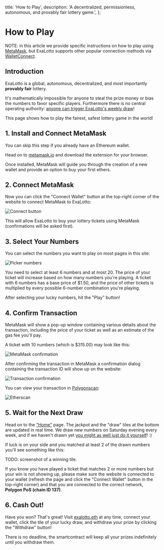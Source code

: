   title: 'How to Play',
  description: 'A decentralized, permissionless, autonomous, and provably fair lottery game.',
};

# How to Play

NOTE: in this article we provide specific instructions on how to play using
[MetaMask](https://metamask.io/), but ExaLotto supports other popular connection methods via
[WalletConnect](https://walletconnect.com/).

## Introduction

ExaLotto is a global, autonomous, decentralized, and most importantly **provably fair** lottery.

It's mathematically impossible for anyone to steal the prize money or bias the numbers to favor
specific players. Furthermore there is no central operating authority:
[anyone can trigger ExaLotto's weekly draw](/draw)!

This page shows how to play the fairest, safest lottery game in the world!

## 1. Install and Connect MetaMask

You can skip this step if you already have an Ethereum wallet.

Head on to [metamask.io](https://metamask.io/) and download the extension for your browser.

Once installed, MetaMask will guide you through the creation of a new wallet and provide an option
to buy your first ethers.

## 2. Connect MetaMask

Now you can click the "Connect Wallet" button at the top-right corner of the website to connect
MetaMask to ExaLotto:

![Connect button](/images/connect.png)

This will allow ExaLotto to buy your lottery tickets using MetaMask (confirmations will be asked
first).

## 3. Select Your Numbers

You can select the numbers you want to play on most pages in this site:

![Picker numbers](/images/picker_numbers.png)

You need to select at least 6 numbers and at most 20. The price of your ticket will increase based
on how many numbers you're playing. A ticket with 6 numbers has a base price of $1.50, and the price
of other tickets is multiplied by every possible 6-number combination you're playing.

After selecting your lucky numbers, hit the "Play" button!

## 4. Confirm Transaction

MetaMask will show a pop-up window containing various details about the transaction, including the
price of your ticket as well as an estimate of the gas fee you'll pay.

A ticket with 10 numbers (which is $315.00) may look like this:

![MetaMask confirmation](/images/metamask_confirmation.png)

After confirming the transaction in MetaMask a confirmation dialog containing the transaction ID
will show up on the website:

![Transaction confirmation](/images/transaction_confirmation.png)

You can view your transaction in [Polygonscan](https://polygonscan.com/):

![Etherscan](/images/etherscan.png)

## 5. Wait for the Next Draw

Head on to the ["Home"](/) page. The jackpot and the "draw" tiles at the bottom are updated in real
time. We draw new numbers on Saturday evening every week, and if we haven't drawn yet
[you might as well just do it yourself](/draw)! :)

If luck is on your side and you matched at least 2 of the drawn numbers you'll see something like
this:

TODO: screenshot of a winning tile.

If you know you have played a ticket that matches 2 or more numbers but your win is not showing up,
please make sure the website is connected to your wallet (refresh the page and click the "Connect
Wallet" button in the top-right corner) and that you are connected to the correct network,
**Polygon PoS (chain ID 137)**.

## 6. Cash Out!

Have you won? That's great! Visit [exalotto.eth](https://exalotto.eth.limo/) at any time, connect
your wallet, click the tile of your lucky draw, and withdraw your prize by clicking the "Withdraw"
button!

There is no deadline, the smartcontract will keep all your prizes indefinitely until you withdraw
them.


